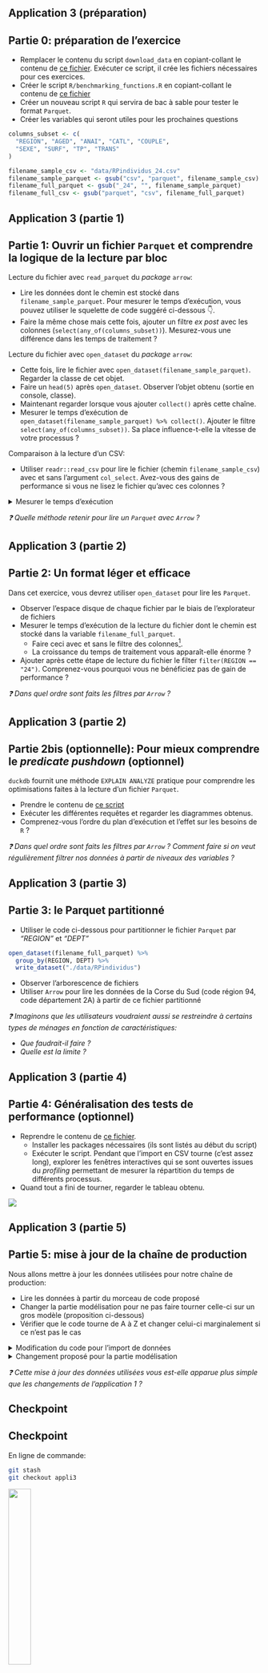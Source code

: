 ## Application 3 (préparation) {.smaller}

:::{.callout-tip .nonincremental collapse="true" icon=false}
# Partie 0: préparation de l'exercice
* Remplacer le contenu du script `download_data` en copiant-collant le contenu de [ce fichier](https://raw.githubusercontent.com/InseeFrLab/formation-bonnes-pratiques-exo-correction/refs/heads/dev/R/download_data.R). Exécuter ce script, il crée les fichiers nécessaires pour ces exercices.
* Créer le script `R/benchmarking_functions.R` en copiant-collant le contenu de [ce fichier](https://raw.githubusercontent.com/InseeFrLab/formation-bonnes-pratiques-exo-correction/refs/heads/dev/R/benchmark_functions.R)
* Créer un nouveau script `R` qui servira de bac à sable pour tester le format `Parquet`.
* Créer les variables qui seront utiles pour les prochaines questions

```.r
columns_subset <- c(
  "REGION", "AGED", "ANAI", "CATL", "COUPLE",
  "SEXE", "SURF", "TP", "TRANS"
)

filename_sample_csv <- "data/RPindividus_24.csv"
filename_sample_parquet <- gsub("csv", "parquet", filename_sample_csv)
filename_full_parquet <- gsub("_24", "", filename_sample_parquet)
filename_full_csv <- gsub("parquet", "csv", filename_full_parquet)
```

:::

## Application 3 (partie 1) {.smaller}

::: {.callout-tip .nonincremental collapse="true" icon=false}
## Partie 1: Ouvrir un fichier `Parquet` et comprendre la logique de la lecture par bloc

Lecture du fichier avec `read_parquet` du _package_ `arrow`:

* Lire les données dont le chemin est stocké dans `filename_sample_parquet`. Pour mesurer le temps d'exécution, vous pouvez utiliser le squelette de code suggéré ci-dessous 👇️.
* Faire la même chose mais cette fois, ajouter un filtre _ex post_ avec les colonnes (`select(any_of(columns_subset))`). Mesurez-vous une différence dans les temps de traitement ?

Lecture du fichier avec `open_dataset` du _package_ `arrow`:

* Cette fois, lire le fichier avec `open_dataset(filename_sample_parquet)`. Regarder la classe de cet objet. 
* Faire un `head(5)` après `open_dataset`. Observer l'objet obtenu (sortie en console, classe).
* Maintenant regarder lorsque vous ajouter `collect()` après cette chaîne.
* Mesurer le temps d'exécution de `open_dataset(filename_sample_parquet) %>% collect()`. Ajouter le filtre `select(any_of(columns_subset))`. Sa place influence-t-elle la vitesse de votre processus ? 

Comparaison à la lecture d'un CSV: 

* Utiliser `readr::read_csv` pour lire le fichier (chemin `filename_sample_csv`) avec et sans l'argument `col_select`. Avez-vous des gains de performance si vous ne lisez le fichier qu'avec ces colonnes ? 

<details>

<summary>
Mesurer le temps d'exécution
</summary>

```.r
start_time <- Sys.time()
# lecture du fichier ici
end_time <- Sys.time()
diff_time <- end_time - start_time
```

</details>

:::

_❓️ Quelle méthode retenir pour lire un `Parquet` avec `Arrow` ?_

## Application 3 (partie 2) {.smaller}

::: {.callout-tip .nonincremental collapse="true" icon=false}
## Partie 2: Un format léger et efficace

Dans cet exercice, vous devrez utiliser `open_dataset` pour lire les `Parquet`. 

* Observer l'espace disque de chaque fichier par le biais de l'explorateur de fichiers
* Mesurer le temps d'exécution de la lecture du fichier dont le chemin est stocké dans la variable `filename_full_parquet`. 
    + Faire ceci avec et sans le filtre des colonnes[^csv].
    + La croissance du temps de traitement vous apparaît-elle énorme ? 
* Ajouter après cette étape de lecture du fichier le filter `filter(REGION == "24")`. Comprenez-vous pourquoi vous ne bénéficiez pas de gain de performance ?   

:::

_❓️ Dans quel ordre sont faits les filtres par `Arrow` ?_

[^csv]: Ne pas faire ceci maintenant avec le CSV, le _benchmark_ arrive prochainement.

## Application 3 (partie 2) {.smaller}

::: {.callout-tip .nonincremental collapse="true" icon=false}
## Partie 2bis (optionnelle): Pour mieux comprendre le _predicate pushdown_ (optionnel)

`duckdb` fournit une méthode `EXPLAIN ANALYZE` pratique pour comprendre les optimisations faites à la lecture d'un fichier `Parquet`.

* Prendre le contenu de [ce script](https://raw.githubusercontent.com/InseeFrLab/formation-bonnes-pratiques-exo-correction/refs/heads/dev/R/benchmark_optional.R)
* Exécuter les différentes requêtes et regarder les diagrammes obtenus. 
* Comprenez-vous l'ordre du plan d'exécution et l'effet sur les besoins de `R` ?

:::

_❓️ Dans quel ordre sont faits les filtres par `Arrow` ? Comment faire si on veut régulièrement filtrer nos données à partir de niveaux des variables ?_

## Application 3 (partie 3) {.smaller}

::: {.callout-tip .nonincremental collapse="true" icon=false}
# Partie 3: le Parquet partitionné

* Utiliser le code ci-dessous pour partitionner le fichier `Parquet` par _"REGION"_ et _"DEPT"_

```.r
open_dataset(filename_full_parquet) %>%
  group_by(REGION, DEPT) %>%
  write_dataset("./data/RPindividus")
```

* Observer l'arborescence de fichiers
* Utiliser `Arrow` pour lire les données de la Corse du Sud (code région 94, code département 2A) à partir de ce fichier partitionné

:::

::: {.nonincremental}

_❓️ Imaginons que les utilisateurs voudraient aussi se restreindre à certains types de ménages en fonction de caractéristiques:_

* _Que faudrait-il faire ?_
* _Quelle est la limite ?_

:::

## Application 3 (partie 4) {.smaller}

:::{.callout-tip .nonincremental collapse="true" icon=false}
# Partie 4: Généralisation des tests de performance (optionnel)

* Reprendre le contenu de [ce fichier](https://raw.githubusercontent.com/InseeFrLab/formation-bonnes-pratiques-exo-correction/refs/heads/dev/R/benchmark.R). 
    * Installer les packages nécessaires (ils sont listés au début du script)
    * Exécuter le script. Pendant que l'import en CSV tourne (c'est assez long), explorer les fenêtres interactives qui se sont ouvertes issues du _profiling_ permettant de mesurer la répartition du temps de différents processus.
* Quand tout a fini de tourner, regarder le tableau obtenu.
:::


![](img/tableau-perf-parquet.png){fig-align="center"}


## Application 3 (partie 5) {.smaller}

:::{.callout-tip .nonincremental collapse="true" icon=false}
# Partie 5: mise à jour de la chaîne de production

Nous allons mettre à jour les données utilisées pour notre chaîne de production:

* Lire les données à partir du morceau de code proposé
* Changer la partie modélisation pour ne pas faire tourner celle-ci sur un gros modèle (proposition ci-dessous)
* Vérifier que le code tourne de A à Z et changer celui-ci marginalement si ce n'est pas le cas

<details>

<summary>
Modification du code pour l'import de données
</summary>

```.r
columns_subset <- c(
  "REGION", "AGED", "ANAI", "CATL", "COUPLE",
  "SEXE", "SURF", "TP", "TRANS"
)

df <- open_dataset(
  "./data/RPindividus",
  hive_style = TRUE
) %>%
  filter(REGION == 24) %>%
  select(any_of(columns_subset)) %>%
  collect()

df <- df %>%
  rename_with(tolower) %>%
  as_tibble()
```

</details>


<details>

<summary>
Changement proposé pour la partie modélisation
</summary>


```.r
echantillon_modelisation <- df %>%
  filter(surf != "Z") %>%
  sample_n(1000)

MASS::polr(surf ~ couple + sexe, echantillon_modelisation)
```

</details>

:::



_❓️ Cette mise à jour des données utilisées vous est-elle apparue plus simple que les changements de l'application 1 ?_


## Checkpoint

::: {.callout-caution}
## Checkpoint

En ligne de commande:

```.bash
git stash
git checkout appli3
```

![](checkpoint.jpg){width="30%"}

:::
